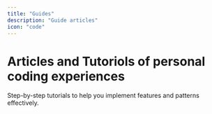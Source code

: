 ```yaml
---
title: "Guides"
description: "Guide articles"
icon: "code"
---
```


# Articles and Tutoriols of personal coding experiences

Step-by-step tutorials to help you implement features and patterns effectively.
